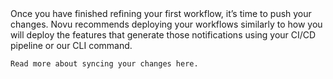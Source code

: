 <Step title="Deploy your application">
    Once you have finished refining your first workflow, it’s time to push your changes. Novu recommends deploying your workflows similarly to how you will deploy the features that generate those notifications using your CI/CD pipeline or our CLI command.

    Read more about syncing your changes here.
</Step>
